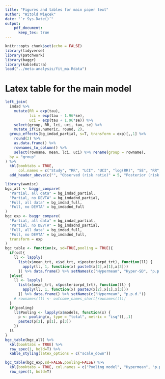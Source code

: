 ```yaml
---
title: "Figures and tables for main paper text"
author: "Witold Więcek"
date: "`r Sys.Date()`"
output: 
    pdf_document:
      keep_tex: true
---
```


```r
knitr::opts_chunk$set(echo = FALSE)
library(tidyverse)
library(patchwork)
library(baggr)
library(kableExtra)
load("../meta-analysis/fit_ma.Rdata")
```

# Latex table for the main model

```r
left_join(
  imdad %>% 
    mutate(RR = exp(tau),
           lci = exp(tau - 1.96*se),
           uci = exp(tau + 1.96*se)) %>% 
    select(group, RR, lci, uci, tau, se) %>% 
    mutate_if(is.numeric, round, 2),
  group_effects(bg_imdad_partial, s=T, transform = exp)[,,1] %>%  
    round(2) %>% 
    as.data.frame() %>% 
    rownames_to_column() %>% 
    select(rowname, mean, lci, uci) %>% rename(group = rowname),
  by = "group"
) %>% 
  kbl(booktabs = TRUE,
      col.names = c("Study", "RR", "LCI", "UCI", "log(RR)", "SE", "RR", "LCI", "UCI")) %>% 
  add_header_above(c("", "Observed (risk ratio)" = 5, "Posterior (risk ratio)" = 3))
```

```r
library(wwmisc)
bgc_all <- baggr_compare(
  "Partial, all data" = bg_imdad_partial,
  "Partial, no DEVTA" = bg_imdadnd_partial,
  "Full, all data" = bg_imdad_full,
  "Full, no DEVTA" = bg_imdadnd_full
)
bgc_exp <- baggr_compare(
  "Partial, all data" = bg_imdad_partial,
  "Partial, no DEVTA" = bg_imdadnd_partial,
  "Full, all data" = bg_imdad_full,
  "Full, no DEVTA" = bg_imdadnd_full,
  transform = exp
)
bgc_table <- function(x, sd=TRUE,pooling = TRUE){
  if(sd){
    ll <- lapply(
      list(x$mean_trt, x$sd_trt, x$posteriorpd_trt), function(ll) {
        apply(ll, 1, function(x) paste3(x[2],x[1],x[3]))
      }) %>% data.frame() %>% setNames(c("Hypermean", "Hyper-SD", "p.p.d."))
  }else{
    ll <- lapply(
      list(x$mean_trt, x$posteriorpd_trt), function(ll) {
        apply(ll, 1, function(x) paste3(x[2],x[1],x[3]))
      }) %>% data.frame() %>% setNames(c("Hypermean", "p.p.d."))
    # rownames(ll) <- outcome_names_short[rownames(ll)]
  }
  if(pooling)
    ll$Pooling <- lapply(x$models, function(x) {
      p <- pooling(x, type = "total", metric = "isq")[,,1]
      paste3(p[2], p[1], p[3])
    })
  ll
}
bgc_table(bgc_all) %>% 
  kbl(booktabs = TRUE) %>% 
  row_spec(1, bold=T) %>% 
  kable_styling(latex_options = c("scale_down"))

bgc_table(bgc_exp,sd=FALSE,pooling=FALSE) %>% 
  kbl(booktabs = TRUE, col.names = c("Pooling model", "Hypermean", "p.p.d."), align = c("l", "r", "r")) %>% 
  row_spec(1, bold=T)

```
